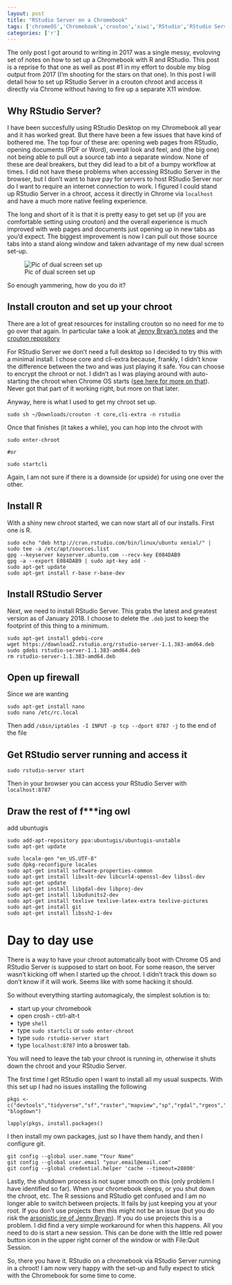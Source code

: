 ```yaml
---
layout: post
title: "RStudio Server on a Chromebook"
tags: ['chromeOS','Chromebook','crouton','xiwi','RStudio','RStudio Server']
categories: ['r']
---
```


The only post I got around to writing in 2017 was a single messy, evoloving set of notes on how to set up a Chromebook with R and RStudio.  This post is a reprise fo that one as well as post #1 in my effort to double my blog output from 2017 (I'm shooting for the stars on that one).  In this post I will detail how to set up RStudio Server in a crouton chroot and access it directly via Chrome without having to fire up a separate X11 window.

## Why RStudio Server?

I have been succesfully using RStudio Desktop on my Chromebook all year and it has worked great.  But there have been a few issues that have kind of bothered me.  The top four of these are: opening web pages from RStudio, opening documents (PDF or Word), overall look and feel, and (the big one) not being able to pull out a source tab into a separate window.  None of these are deal breakers, but they did lead to a bit of a bumpy workflow at times.  I did not have these problems when accessing RStudio Server in the browser, but I don't want to have pay for servers to host RStudio Server nor do I want to require an internet connection to work.  I figured I could stand up RStudio Server in a chroot, access it directly in Chrome via `localhost` and have a much more native feeling experience.

The long and short of it is that it is pretty easy to get set up (if you are comfortable setting using crouton) and the overall experience is much improved with web pages and documents just opening up in new tabs as you'd expect.  The biggest improvement is now I can pull out those source tabs into a stand along window and taken advantage of my new dual screen set-up.

![Pic of dual screen set up]()

So enough yammering, how do you do it?

## Install crouton and set up your chroot

There are a lot of great resources for installing crouton so no need for me to go over that again.  In particular take a look at [Jenny Bryan's notes](https://github.com/jennybc/operation-chromebook) and the [crouton repository](https://github.com/dnschneid/crouton)

For RStudio Server we don't need a full desktop so I decided to try this with a minimal install.  I chose core and cli-extra because, frankly, I didn't know the difference between the two and was just playing it safe.  You can choose to encrypt the chroot or not.  I didn't as I was playing around with auto-starting the chroot when Chrome OS starts ([see here for more on that](https://github.com/dnschneid/crouton/wiki/Autostart-crouton-chroot-at-ChromeOS-startup)).  Never got that part of it working right, but more on that later.

Anyway, here is what I used to get my chroot set up.

```
sudo sh ~/Downloads/crouton -t core,cli-extra -n rstudio
```

Once that finishes (it takes a while), you can hop into the chroot with

```
sudo enter-chroot

#or

sudo startcli
```

Again, I am not sure if there is a downside (or upside) for using one over the other.

## Install R

With a shiny new chroot started, we can now start all of our installs.  First one is R.

```
sudo echo "deb http://cran.rstudio.com/bin/linux/ubuntu xenial/" | sudo tee -a /etc/apt/sources.list
gpg --keyserver keyserver.ubuntu.com --recv-key E084DAB9
gpg -a --export E084DAB9 | sudo apt-key add -
sudo apt-get update
sudo apt-get install r-base r-base-dev
```

## Install RStudio Server

Next, we need to install RStudio Server.  This grabs the latest and greatest version as of January 2018.  I choose to delete the `.deb` just to keep the footprint of this thing to a minimum.  

```
sudo apt-get install gdebi-core
wget https://download2.rstudio.org/rstudio-server-1.1.383-amd64.deb
sudo gdebi rstudio-server-1.1.383-amd64.deb
rm rstudio-server-1.1.383-amd64.deb
```

## Open up firewall

Since we are wanting

```
sudo apt-get install nano
sudo nano /etc/rc.local
```
Then add `/sbin/iptables -I INPUT -p tcp --dport 8787 -j` to the end of the file

## Get RStudio server running and access it

```
sudo rstudio-server start
```
Then in your browser you can access your RStudio Server with `localhost:8787`

## Draw the rest of f***ing owl

add ubuntugis
```
sudo add-apt-repository ppa:ubuntugis/ubuntugis-unstable
sudo apt-get update
```

```
sudo locale-gen "en_US.UTF-8"
sudo dpkg-reconfigure locales
sudo apt-get install software-properties-common
sudo apt-get install libxslt-dev libcurl4-openssl-dev libssl-dev
sudo apt-get update
sudo apt-get install libgdal-dev libproj-dev
sudo apt-get install libudunits2-dev
sudo apt-get install texlive texlive-latex-extra texlive-pictures
sudo apt-get install git
sudo apt-get install libssh2-1-dev
```
  
# Day to day use

There is a way to have your chroot automatically boot with Chrome OS and RStudio Server is supposed to start on boot.  For some reason, the server wasn't kicking off when I started up the chroot.  I didn't track this down so don't know if it will work.  Seems like with some hacking it should.  


So without everything starting automagicaly, the simplest solution is to:

- start up your chromebook
- open crosh - ctrl-alt-t
- type `shell`
- type `sudo startcli` or `sudo enter-chroot`
- type `sudo rstudio-server start`
- type `localhost:8787` into a broswer tab.

You will need to leave the tab your chroot is running in, otherwise it shuts down the chroot and your RStudio Server.

The first time I get RStudio open I want to install all my usual suspects.  With this set up I had no issues installing the following

```
pkgs <- c("devtools","tidyverse","sf","raster","mapview","sp","rgdal","rgeos","roxygen2", "blogdown")

lapply(pkgs, install.packages()
```

I then install my own packages, just so I have them handy, and then I configure git.  

```
git config --global user.name "Your Name"
git config --global user.email "your.email@email.com"
git config --global credential.helper 'cache --timeout=28800'
```

Lastly, the shutdown process is not super smooth on this (only problem I have identified so far).  When your chromebook sleeps, or you shut down the chroot, etc. The R sessions and RStudio get confused and I am no longer able to switch between projects.  It fails by just keeping you at your root.  If you don't use projects then this might not be an issue (but you do risk the [arsonistic ire of Jenny Bryan](https://www.tidyverse.org/articles/2017/12/workflow-vs-script/)).  If you do use projects this is a problem.  I did find a very simple workaround for when this happens.  All you need to do is start a new session.  This can be done with the little red power button icon in the upper right corner of the window or with File:Quit Session.

So, there you have it.  RStudio on a chromebook via RStudio Server running in a chroot!  I am now very happy with the set-up and fully expect to stick with the Chromebook for some time to come.
